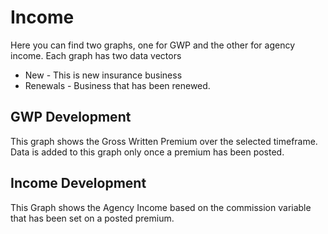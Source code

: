 # Income
Here you can find two graphs, one for GWP and the other for agency income.
Each graph has two data vectors 

- New - This is new insurance business 
- Renewals - Business that has been renewed.

## GWP Development

This graph shows the Gross Written Premium over the selected timeframe. Data is added to this graph only once a premium has been posted.

## Income Development

This Graph shows the Agency Income based on the commission variable that has been set on a posted premium.

